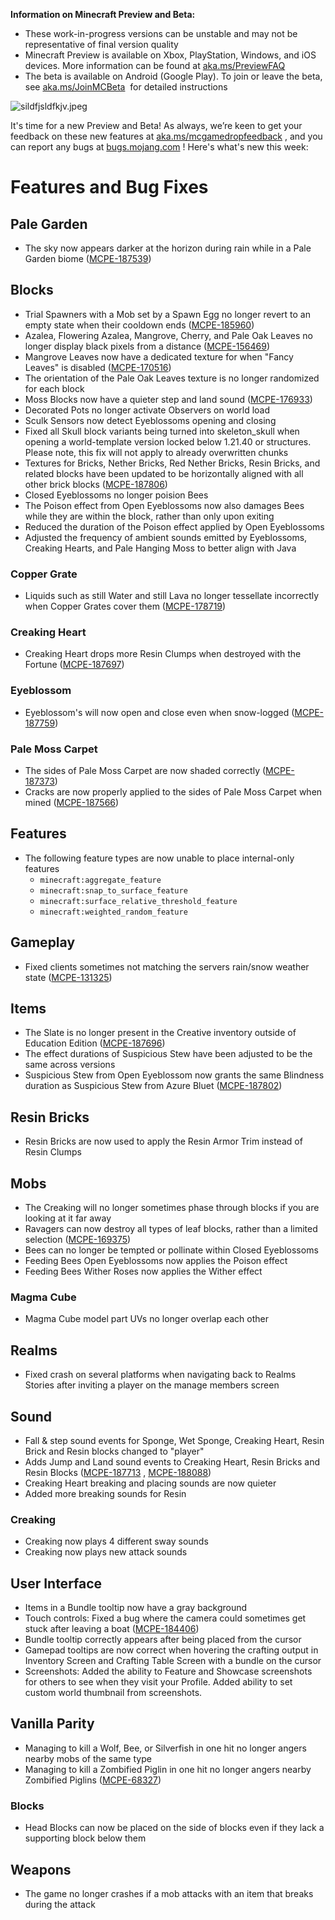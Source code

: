 **Information on Minecraft Preview and Beta:**

-   These work-in-progress versions can be unstable and may not be representative of final version quality
-   Minecraft Preview is available on Xbox, PlayStation, Windows, and iOS devices. More information can be found at [aka.ms/PreviewFAQ](https://aka.ms/PreviewFAQ) 
-   The beta is available on Android (Google Play). To join or leave the beta, see [aka.ms/JoinMCBeta](https://aka.ms/JoinMCBeta)  for detailed instructions

![sildfjsldfkjv.jpeg](https://feedback.minecraft.net/hc/article_attachments/31693342049421)

It's time for a new Preview and Beta! As always, we’re keen to get your feedback on these new features at [aka.ms/mcgamedropfeedback](https://aka.ms/mcgamedropfeedback) , and you can report any bugs at [bugs.mojang.com](https://bugs.mojang.com/) ! Here's what's new this week:

# Features and Bug Fixes

## Pale Garden

-   The sky now appears darker at the horizon during rain while in a Pale Garden biome ([MCPE-187539](https://bugs.mojang.com/browse/MCPE-187539))

## Blocks

-   Trial Spawners with a Mob set by a Spawn Egg no longer revert to an empty state when their cooldown ends ([MCPE-185960](https://bugs.mojang.com/browse/MCPE-185960))
-   Azalea, Flowering Azalea, Mangrove, Cherry, and Pale Oak Leaves no longer display black pixels from a distance ([MCPE-156469](https://bugs.mojang.com/browse/MCPE-156469))
-   Mangrove Leaves now have a dedicated texture for when "Fancy Leaves" is disabled ([MCPE-170516](https://bugs.mojang.com/browse/MCPE-170516))
-   The orientation of the Pale Oak Leaves texture is no longer randomized for each block
-   Moss Blocks now have a quieter step and land sound ([MCPE-176933](https://bugs.mojang.com/browse/MCPE-176933))
-   Decorated Pots no longer activate Observers on world load
-   Sculk Sensors now detect Eyeblossoms opening and closing
-   Fixed all Skull block variants being turned into skeleton\_skull when opening a world-template version locked below 1.21.40 or structures. Please note, this fix will not apply to already overwritten chunks
-   Textures for Bricks, Nether Bricks, Red Nether Bricks, Resin Bricks, and related blocks have been updated to be horizontally aligned with all other brick blocks ([MCPE-187806](https://bugs.mojang.com/browse/MCPE-187806))
-   Closed Eyeblossoms no longer poision Bees
-   The Poison effect from Open Eyeblossoms now also damages Bees while they are within the block, rather than only upon exiting
-   Reduced the duration of the Poison effect applied by Open Eyeblossoms
-   Adjusted the frequency of ambient sounds emitted by Eyeblossoms, Creaking Hearts, and Pale Hanging Moss to better align with Java

### Copper Grate

-   Liquids such as still Water and still Lava no longer tessellate incorrectly when Copper Grates cover them ([MCPE-178719](https://bugs.mojang.com/browse/MCPE-178719))

### Creaking Heart

-   Creaking Heart drops more Resin Clumps when destroyed with the Fortune ([MCPE-187697](https://bugs.mojang.com/browse/MCPE-187697))

### Eyeblossom

-   Eyeblossom's will now open and close even when snow-logged ([MCPE-187759](https://bugs.mojang.com/browse/MCPE-187759))

### Pale Moss Carpet

-   The sides of Pale Moss Carpet are now shaded correctly ([MCPE-187373](https://bugs.mojang.com/browse/MCPE-187373))
-   Cracks are now properly applied to the sides of Pale Moss Carpet when mined ([MCPE-187566](https://bugs.mojang.com/browse/MCPE-187566))

## Features

-   The following feature types are now unable to place internal-only features
    -   `minecraft:aggregate_feature`
    -   `minecraft:snap_to_surface_feature`
    -   `minecraft:surface_relative_threshold_feature`
    -   `minecraft:weighted_random_feature`

## Gameplay

-   Fixed clients sometimes not matching the servers rain/snow weather state ([MCPE-131325](https://bugs.mojang.com/browse/MCPE-131325))

## Items

-   The Slate is no longer present in the Creative inventory outside of Education Edition ([MCPE-187696](https://bugs.mojang.com/browse/MCPE-187696))
-   The effect durations of Suspicious Stew have been adjusted to be the same across versions
-   Suspicious Stew from Open Eyeblossom now grants the same Blindness duration as Suspicious Stew from Azure Bluet ([MCPE-187802](https://bugs.mojang.com/browse/MCPE-187802))

## Resin Bricks

-   Resin Bricks are now used to apply the Resin Armor Trim instead of Resin Clumps

## Mobs

-   The Creaking will no longer sometimes phase through blocks if you are looking at it far away
-   Ravagers can now destroy all types of leaf blocks, rather than a limited selection ([MCPE-169375](https://bugs.mojang.com/browse/MCPE-169375))
-   Bees can no longer be tempted or pollinate within Closed Eyeblossoms
-   Feeding Bees Open Eyeblossoms now applies the Poison effect
-   Feeding Bees Wither Roses now applies the Wither effect

### Magma Cube

-   Magma Cube model part UVs no longer overlap each other

## Realms

-   Fixed crash on several platforms when navigating back to Realms Stories after inviting a player on the manage members screen

## Sound

-   Fall & step sound events for Sponge, Wet Sponge, Creaking Heart, Resin Brick and Resin blocks changed to "player"
-   Adds Jump and Land sound events to Creaking Heart, Resin Bricks and Resin Blocks ([MCPE-187713](https://bugs.mojang.com/browse/MCPE-187713) , [MCPE-188088](https://bugs.mojang.com/browse/MCPE-188088))
-   Creaking Heart breaking and placing sounds are now quieter
-   Added more breaking sounds for Resin

### Creaking

-   Creaking now plays 4 different sway sounds
-   Creaking now plays new attack sounds

## User Interface

-   Items in a Bundle tooltip now have a gray background
-   Touch controls: Fixed a bug where the camera could sometimes get stuck after leaving a boat ([MCPE-184406](https://bugs.mojang.com/browse/MCPE-184406))
-   Bundle tooltip correctly appears after being placed from the cursor
-   Gamepad tooltips are now correct when hovering the crafting output in Inventory Screen and Crafting Table Screen with a bundle on the cursor
-   Screenshots: Added the ability to Feature and Showcase screenshots for others to see when they visit your Profile. Added ability to set custom world thumbnail from screenshots.

## Vanilla Parity

-   Managing to kill a Wolf, Bee, or Silverfish in one hit no longer angers nearby mobs of the same type
-   Managing to kill a Zombified Piglin in one hit no longer angers nearby Zombified Piglins ([MCPE-68327](https://bugs.mojang.com/browse/MCPE-68327))

### Blocks

-   Head Blocks can now be placed on the side of blocks even if they lack a supporting block below them

## Weapons

-   The game no longer crashes if a mob attacks with an item that breaks during the attack

